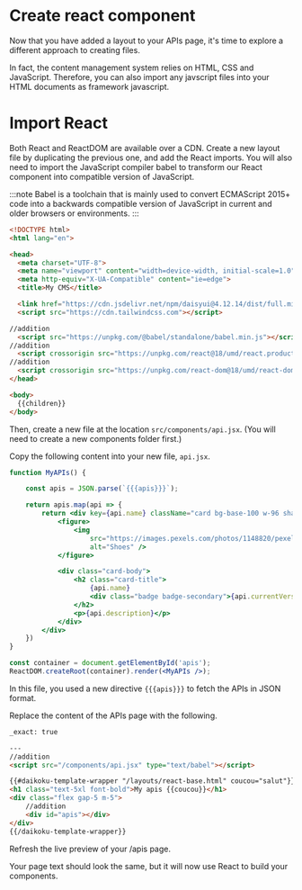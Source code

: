 # Create react component

Now that you have added a layout to your APIs page, it's time to explore a different approach to creating files.

In fact, the content management system relies on HTML, CSS and JavaScript. 
Therefore, you can also import any javscript files into your HTML documents as framework javascript.

# Import React

Both React and ReactDOM are available over a CDN. Create a new layout file by duplicating the previous one, and add 
the React imports. You will also need to import the JavaScript compiler babel to transform our React component into compatible 
version of JavaScript.

:::note
Babel is a toolchain that is mainly used to convert ECMAScript 2015+ code into a backwards compatible version of JavaScript in current and older browsers or environments.
:::

```html title="src/layouts/react-base.html"
<!DOCTYPE html>
<html lang="en">

<head>
  <meta charset="UTF-8">
  <meta name="viewport" content="width=device-width, initial-scale=1.0">
  <meta http-equiv="X-UA-Compatible" content="ie=edge">
  <title>My CMS</title>

  <link href="https://cdn.jsdelivr.net/npm/daisyui@4.12.14/dist/full.min.css" rel="stylesheet" type="text/css" />
  <script src="https://cdn.tailwindcss.com"></script>

//addition
  <script src="https://unpkg.com/@babel/standalone/babel.min.js"></script>
//addition
  <script crossorigin src="https://unpkg.com/react@18/umd/react.production.min.js"></script>
//addition
  <script crossorigin src="https://unpkg.com/react-dom@18/umd/react-dom.production.min.js"></script>
</head>

<body>
  {{children}}
</body>
```

Then, create a new file at the location `src/components/api.jsx`. (You will need to create a new components folder first.)

Copy the following content into your new file, `api.jsx`.

```jsx title="src/components/api.jsx"
function MyAPIs() {

    const apis = JSON.parse(`{{{apis}}}`);

    return apis.map(api => {
        return <div key={api.name} className="card bg-base-100 w-96 shadow-xl">
            <figure>
                <img
                    src="https://images.pexels.com/photos/1148820/pexels-photo-1148820.jpeg"
                    alt="Shoes" />
            </figure>

            <div class="card-body">
                <h2 class="card-title">
                    {api.name}
                    <div class="badge badge-secondary">{api.currentVersion}</div>
                </h2>
                <p>{api.description}</p>
            </div>
        </div>
    })
}

const container = document.getElementById('apis');
ReactDOM.createRoot(container).render(<MyAPIs />);
```

In this file, you used a new directive `{{{apis}}}` to fetch the APIs in JSON format.

Replace the content of the APIs page with the following.    

```html title="src/pages/apis/page.html"
_exact: true

---
//addition
<script src="/components/api.jsx" type="text/babel"></script>

{{#daikoku-template-wrapper "/layouts/react-base.html" coucou="salut"}}
<h1 class="text-5xl font-bold">My apis {{coucou}}</h1>
<div class="flex gap-5 m-5">
    //addition
    <div id="apis"></div>
</div>
{{/daikoku-template-wrapper}}
```

Refresh the live preview of your /apis page.

Your page text should look the same, but it will now use React to build your components.
